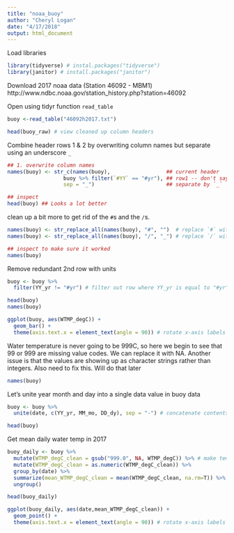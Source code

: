 ```yaml
---
title: "noaa_buoy"
author: "Cheryl Logan"
date: "4/17/2018"
output: html_document
---
```


Load libraries

```r
library(tidyverse) # instal.packages("tidyverse")
library(janitor) # install.packages("janitor")
```

Download 2017 noaa data (Station 46092 - MBM1)
http://www.ndbc.noaa.gov/station_history.php?station=46092

Open using tidyr function `read_table`

```r
buoy <-read_table("46092h2017.txt")
```

```r
head(buoy_raw) # view cleaned up column headers

```


Combine header rows 1 & 2 by overwriting column names but separate using an underscore `_`
```r
## 1. overwrite column names
names(buoy) <- str_c(names(buoy),                  ## current header
                  buoy %>% filter(`#YY` == "#yr"), ## row1 -- don't say buoy[1,] 
                  sep = "_")                       ## separate by `_`

## inspect
head(buoy) ## Looks a lot better
```
clean up a bit more to get rid of the `#`s and the `/`s.

```r
names(buoy) <- str_replace_all(names(buoy), "#", "")  # replace `#` with nothing 
names(buoy) <- str_replace_all(names(buoy), "/", "_") # replace `/` with `_`

## inspect to make sure it worked
names(buoy)
```

Remove redundant 2nd row with units

```r
buoy <- buoy %>%
  filter(YY_yr != "#yr") # filter out row where YY_yr is equal to "#yr"

head(buoy)
names(buoy)
```
```r
ggplot(buoy, aes(WTMP_degC)) +
  geom_bar() +
  theme(axis.text.x = element_text(angle = 90)) # rotate x-axis labels 90 degrees
```
Water temperature is never going to be 999C, so here we begin to see that 99 or 999 are missing value codes. We can replace it with NA. Another issue is that the values are showing up as character strings rather than integers. Also need to fix this. Will do that later
```r
names(buoy)
```
Let's unite year month and day into a single data value in buoy data

```r
buoy <- buoy %>%
  unite(date, c(YY_yr, MM_mo, DD_dy), sep = "-") # concatenate contents of 3 columns into one column to join the two datasets using a unique ID

head(buoy)
```
Get mean daily water temp in 2017
```r
buoy_daily <- buoy %>%
  mutate(WTMP_degC_clean = gsub("999.0", NA, WTMP_degC)) %>% # make temp column numeric
  mutate(WTMP_degC_clean = as.numeric(WTMP_degC_clean)) %>%
  group_by(date) %>%
  summarize(mean_WTMP_degC_clean = mean(WTMP_degC_clean, na.rm=T)) %>% # make
  ungroup()

head(buoy_daily)
```

```r
ggplot(buoy_daily, aes(date,mean_WTMP_degC_clean)) +
  geom_point() +
  theme(axis.text.x = element_text(angle = 90)) # rotate x-axis labels 90 degrees
```
